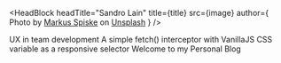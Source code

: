 

<HeadBlock headTitle="Sandro Lain" title={title} src={image} author={
  <span>Photo by <a href="https://unsplash.com/@markusspiske?utm_source=unsplash&amp;utm_medium=referral&amp;utm_content=creditCopyText">Markus Spiske</a> on <a href="https://unsplash.com/s/photos/matrix?utm_source=unsplash&amp;utm_medium=referral&amp;utm_content=creditCopyText">Unsplash</a></span>
} />

<PostItem href="/003-team-development-ux" date="11 July, 2020">
  UX in team development
</PostItem>

<PostItem href="/002-vanillajs-fetch-interceptor" date="11 July, 2020">
  A simple fetch() interceptor with VanillaJS
</PostItem>

<PostItem href="/001-CSS-variables-as-selector" date="5 July, 2020">
  CSS variable as a responsive selector
</PostItem>

<PostItem href="/000-welcome" date="27 June, 2020">
  Welcome to my Personal Blog
</PostItem>
